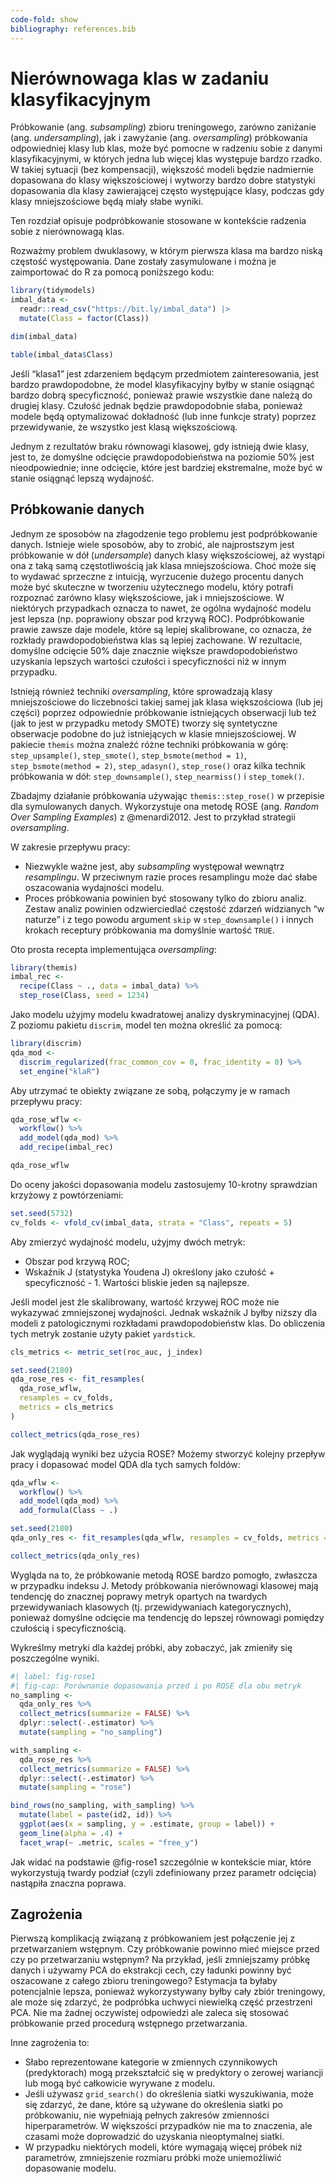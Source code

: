 ```yaml
---
code-fold: show
bibliography: references.bib
---
```


# Nierównowaga klas w zadaniu klasyfikacyjnym

Próbkowanie (ang. *subsampling*) zbioru treningowego, zarówno zaniżanie (ang. *undersampling*), jak i zawyżanie (ang. *oversampling*) próbkowania odpowiedniej klasy lub klas, może być pomocne w radzeniu sobie z danymi klasyfikacyjnymi, w których jedna lub więcej klas występuje bardzo rzadko.
W takiej sytuacji (bez kompensacji), większość modeli będzie nadmiernie dopasowana do klasy większościowej i wytworzy bardzo dobre statystyki dopasowania dla klasy zawierającej często występujące klasy, podczas gdy klasy mniejszościowe będą miały słabe wyniki.

Ten rozdział opisuje podpróbkowanie stosowane w kontekście radzenia sobie z nierównowagą klas.

Rozważmy problem dwuklasowy, w którym pierwsza klasa ma bardzo niską częstość występowania.
Dane zostały zasymulowane i można je zaimportować do R za pomocą poniższego kodu:

```r
library(tidymodels)
imbal_data <- 
  readr::read_csv("https://bit.ly/imbal_data") |>  
  mutate(Class = factor(Class))

dim(imbal_data)

table(imbal_data$Class)
```

Jeśli "klasa1" jest zdarzeniem będącym przedmiotem zainteresowania, jest bardzo prawdopodobne, że model klasyfikacyjny byłby w stanie osiągnąć bardzo dobrą specyficzność, ponieważ prawie wszystkie dane należą do drugiej klasy.
Czułość jednak będzie prawdopodobnie słaba, ponieważ modele będą optymalizować dokładność (lub inne funkcje straty) poprzez przewidywanie, że wszystko jest klasą większościową.

Jednym z rezultatów braku równowagi klasowej, gdy istnieją dwie klasy, jest to, że domyślne odcięcie prawdopodobieństwa na poziomie 50% jest nieodpowiednie; inne odcięcie, które jest bardziej ekstremalne, może być w stanie osiągnąć lepszą wydajność.

## Próbkowanie danych

Jednym ze sposobów na złagodzenie tego problemu jest podpróbkowanie danych.
Istnieje wiele sposobów, aby to zrobić, ale najprostszym jest próbkowanie w dół (*undersample*) danych klasy większościowej, aż wystąpi ona z taką samą częstotliwością jak klasa mniejszościowa.
Choć może się to wydawać sprzeczne z intuicją, wyrzucenie dużego procentu danych może być skuteczne w tworzeniu użytecznego modelu, który potrafi rozpoznać zarówno klasy większościowe, jak i mniejszościowe.
W niektórych przypadkach oznacza to nawet, że ogólna wydajność modelu jest lepsza (np. poprawiony obszar pod krzywą ROC).
Podpróbkowanie prawie zawsze daje modele, które są lepiej skalibrowane, co oznacza, że rozkłady prawdopodobieństwa klas są lepiej zachowane.
W rezultacie, domyślne odcięcie 50% daje znacznie większe prawdopodobieństwo uzyskania lepszych wartości czułości i specyficzności niż w innym przypadku.

Istnieją również techniki *oversampling*, które sprowadzają klasy mniejszościowe do liczebności takiej samej jak klasa większościowa (lub jej części) poprzez odpowiednie próbkowanie istniejących obserwacji lub też (jak to jest w przypadku metody SMOTE) tworzy się syntetyczne obserwacje podobne do już istniejących w klasie mniejszościowej.
W pakiecie `themis` można znaleźć różne techniki próbkowania w górę: `step_upsample()`, `step_smote()`, `step_bsmote(method = 1)`, `step_bsmote(method = 2)`, `step_adasyn()`, `step_rose()` oraz kilka technik próbkowania w dół: `step_downsample()`, `step_nearmiss()` i `step_tomek()`.

Zbadajmy działanie próbkowania używając `themis::step_rose()` w przepisie dla symulowanych danych.
Wykorzystuje ona metodę ROSE (ang. *Random Over Sampling Examples*) z @menardi2012. Jest to przykład strategii *oversampling*.

W zakresie przepływu pracy:

-   Niezwykle ważne jest, aby *subsampling* występował wewnątrz *resamplingu*. W przeciwnym razie proces resamplingu może dać słabe oszacowania wydajności modelu.
-   Proces próbkowania powinien być stosowany tylko do zbioru analiz. Zestaw analiz powinien odzwierciedlać częstość zdarzeń widzianych "w naturze" i z tego powodu argument `skip` w `step_downsample()` i innych krokach receptury próbkowania ma domyślnie wartość `TRUE`.

Oto prosta recepta implementująca *oversampling*:

```r
library(themis)
imbal_rec <- 
  recipe(Class ~ ., data = imbal_data) %>%
  step_rose(Class, seed = 1234)

```

Jako modelu użyjmy modelu kwadratowej analizy dyskryminacyjnej (QDA).
Z poziomu pakietu `discrim`, model ten można określić za pomocą:

```r
library(discrim)
qda_mod <- 
  discrim_regularized(frac_common_cov = 0, frac_identity = 0) %>% 
  set_engine("klaR")
```

Aby utrzymać te obiekty związane ze sobą, połączymy je w ramach przepływu pracy:

```r
qda_rose_wflw <- 
  workflow() %>% 
  add_model(qda_mod) %>% 
  add_recipe(imbal_rec)

qda_rose_wflw
```

Do oceny jakości dopasowania modelu zastosujemy 10-krotny sprawdzian krzyżowy z powtórzeniami:

```r
set.seed(5732)
cv_folds <- vfold_cv(imbal_data, strata = "Class", repeats = 5)
```

Aby zmierzyć wydajność modelu, użyjmy dwóch metryk:

-   Obszar pod krzywą ROC;
-   Wskaźnik J (statystyka Youdena J) określony jako czułość + specyficzność - 1. Wartości bliskie jeden są najlepsze.

Jeśli model jest źle skalibrowany, wartość krzywej ROC może nie wykazywać zmniejszonej wydajności.
Jednak wskaźnik J byłby niższy dla modeli z patologicznymi rozkładami prawdopodobieństw klas.
Do obliczenia tych metryk zostanie użyty pakiet `yardstick`.

```r
cls_metrics <- metric_set(roc_auc, j_index)
```

```r
set.seed(2180)
qda_rose_res <- fit_resamples(
  qda_rose_wflw, 
  resamples = cv_folds, 
  metrics = cls_metrics
)

collect_metrics(qda_rose_res)
```

Jak wyglądają wyniki bez użycia ROSE?
Możemy stworzyć kolejny przepływ pracy i dopasować model QDA dla tych samych foldów:

```r
qda_wflw <- 
  workflow() %>% 
  add_model(qda_mod) %>% 
  add_formula(Class ~ .)

set.seed(2180)
qda_only_res <- fit_resamples(qda_wflw, resamples = cv_folds, metrics = cls_metrics)

collect_metrics(qda_only_res)
```

Wygląda na to, że próbkowanie metodą ROSE bardzo pomogło, zwłaszcza w przypadku indeksu J.
Metody próbkowania nierównowagi klasowej mają tendencję do znacznej poprawy metryk opartych na twardych przewidywaniach klasowych (tj. przewidywaniach kategorycznych), ponieważ domyślne odcięcie ma tendencję do lepszej równowagi pomiędzy czułością i specyficznością.

Wykreślmy metryki dla każdej próbki, aby zobaczyć, jak zmieniły się poszczególne wyniki.

```r
#| label: fig-rose1
#| fig-cap: Porównanie dopasowania przed i po ROSE dla obu metryk
no_sampling <- 
  qda_only_res %>% 
  collect_metrics(summarize = FALSE) %>% 
  dplyr::select(-.estimator) %>% 
  mutate(sampling = "no_sampling")

with_sampling <- 
  qda_rose_res %>% 
  collect_metrics(summarize = FALSE) %>% 
  dplyr::select(-.estimator) %>% 
  mutate(sampling = "rose")

bind_rows(no_sampling, with_sampling) %>% 
  mutate(label = paste(id2, id)) %>%  
  ggplot(aes(x = sampling, y = .estimate, group = label)) + 
  geom_line(alpha = .4) + 
  facet_wrap(~ .metric, scales = "free_y")
```

Jak widać na podstawie @fig-rose1 szczególnie w kontekście miar, które wykorzystują twardy podział (czyli zdefiniowany przez parametr odcięcia) nastąpiła znaczna poprawa.

## Zagrożenia

Pierwszą komplikacją związaną z próbkowaniem jest połączenie jej z przetwarzaniem wstępnym.
Czy próbkowanie powinno mieć miejsce przed czy po przetwarzaniu wstępnym?
Na przykład, jeśli zmniejszamy próbkę danych i używamy PCA do ekstrakcji cech, czy ładunki powinny być oszacowane z całego zbioru treningowego?
Estymacja ta byłaby potencjalnie lepsza, ponieważ wykorzystywany byłby cały zbiór treningowy, ale może się zdarzyć, że podpróbka uchwyci niewielką część przestrzeni PCA.
Nie ma żadnej oczywistej odpowiedzi ale zaleca się stosować próbkowanie przed procedurą wstępnego przetwarzania.

Inne zagrożenia to:

-   Słabo reprezentowane kategorie w zmiennych czynnikowych (predyktorach) mogą przekształcić się w predyktory o zerowej wariancji lub mogą być całkowicie wyrywane z modelu.
-   Jeśli używasz `grid_search()` do określenia siatki wyszukiwania, może się zdarzyć, że dane, które są używane do określenia siatki po próbkowaniu, nie wypełniają pełnych zakresów zmienności hiperparametrów. W większości przypadków nie ma to znaczenia, ale czasami może doprowadzić do uzyskania nieoptymalnej siatki.
-   W przypadku niektórych modeli, które wymagają więcej próbek niż parametrów, zmniejszenie rozmiaru próbki może uniemożliwić dopasowanie modelu.
